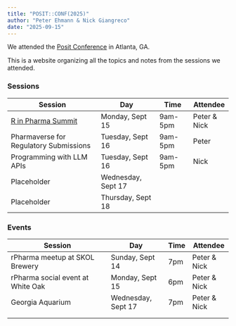 ```yaml
---
title: "POSIT::CONF(2025)"
author: "Peter Ehmann & Nick Giangreco"
date: "2025-09-15"
---
```


We attended the [Posit Conference](https://posit.co/conference/) in Atlanta, GA.

This is a website organizing all the topics and notes from the sessions we attended.

### Sessions

| Session | Day | Time | Attendee |
|-----------------------------|-------------------|-----------|------------|
| [R in Pharma Summit](https://posit.co/blog/register-for-r-pharma-at-posit-conf-2025/#r-pharma-summit) | Monday, Sept 15 | 9am-5pm | Peter & Nick |
| Pharmaverse for Regulatory Submissions | Tuesday, Sept 16 | 9am-5pm | Peter |
| Programming with LLM APIs | Tuesday, Sept 16 | 9am-5pm | Nick |
| Placeholder | Wednesday, Sept 17 |  |  |
| Placeholder | Thursday, Sept 18 |  |  |

### Events

| Session                           | Day                | Time | Attendee     |
|-----------------------------------|--------------------|------|--------------|
| rPharma meetup at SKOL Brewery    | Sunday, Sept 14    | 7pm  | Peter & Nick |
| rPharma social event at White Oak | Monday, Sept 15    | 6pm  | Peter & Nick |
| Georgia Aquarium                  | Wednesday, Sept 17 | 7pm  | Peter & Nick |
|                                   |                    |      |              |
|                                   |                    |      |              |
